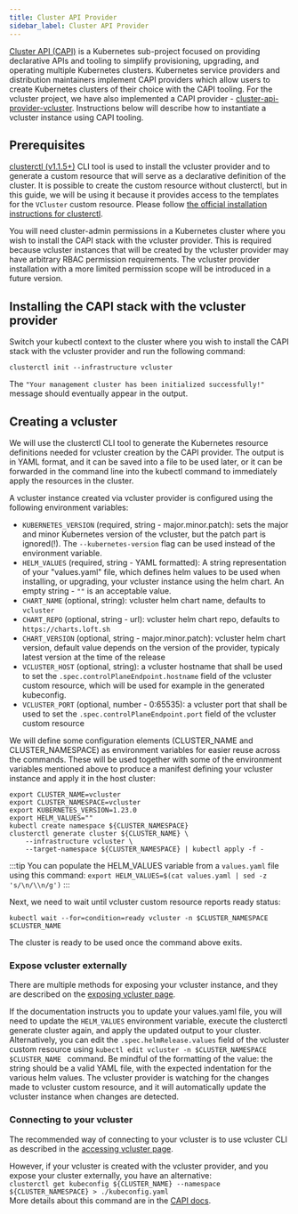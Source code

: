 ```yaml
---
title: Cluster API Provider
sidebar_label: Cluster API Provider
---
```


[Cluster API (CAPI)](https://cluster-api.sigs.k8s.io/) is a Kubernetes sub-project focused on providing declarative APIs and tooling to simplify provisioning, upgrading, and operating multiple Kubernetes clusters. Kubernetes service providers and distribution maintainers implement CAPI providers which allow users to create Kubernetes clusters of their choice with the CAPI tooling. For the vcluster project, we have also implemented a CAPI provider - [cluster-api-provider-vcluster](https://github.com/loft-sh/cluster-api-provider-vcluster). Instructions below will describe how to instantiate a vcluster instance using CAPI tooling.

## Prerequisites 
[clusterctl (v1.1.5+)](https://cluster-api.sigs.k8s.io/clusterctl/overview.html) CLI tool is used to install the vcluster provider and to generate a custom resource that will serve as a declarative definition of the cluster. It is possible to create the custom resource without clusterctl, but in this guide, we will be using it because it provides access to the templates for the `VCluster` custom resource. Please follow [the official installation instructions for clusterctl](https://cluster-api.sigs.k8s.io/user/quick-start.html#install-clusterctl).

You will need cluster-admin permissions in a Kubernetes cluster where you wish to install the CAPI stack with the vcluster provider. This is required because vcluster instances that will be created by the vcluster provider may have arbitrary RBAC permission requirements. The vcluster provider installation with a more limited permission scope will be introduced in a future version.

## Installing the CAPI stack with the vcluster provider
Switch your kubectl context to the cluster where you wish to install the CAPI stack with the vcluster provider and run the following command:
```shell
clusterctl init --infrastructure vcluster
```

The `"Your management cluster has been initialized successfully!"` message should eventually appear in the output.

## Creating a vcluster
We will use the clusterctl CLI tool to generate the Kubernetes resource definitions needed for vcluster creation by the CAPI provider. The output is in YAML format, and it can be saved into a file to be used later, or it can be forwarded in the command line into the kubectl command to immediately apply the resources in the cluster.  

A vcluster instance created via vcluster provider is configured using the following environment variables:
- `KUBERNETES_VERSION` (required, string - major.minor.patch): sets the major and minor Kubernetes version of the vcluster, but the patch part is ignored(!). The `--kubernetes-version` flag can be used instead of the environment variable.
- `HELM_VALUES` (required, string - YAML formatted): A string representation of your "values.yaml" file, which defines helm values to be used when installing, or upgrading, your vcluster instance using the helm chart. An empty string - `""` is an acceptable value.
- `CHART_NAME` (optional, string): vcluster helm chart name, defaults to `vcluster`
- `CHART_REPO` (optional, string - url): vcluster helm chart repo, defaults to `https://charts.loft.sh`
- `CHART_VERSION` (optional, string - major.minor.patch): vcluster helm chart version, default value depends on the version of the provider, typicaly latest version at the time of the release
- `VCLUSTER_HOST` (optional, string): a vcluster hostname that shall be used to set the `.spec.controlPlaneEndpoint.hostname` field of the vcluster custom resource, which will be used for example in the generated kubeconfig.
- `VCLUSTER_PORT` (optional, number - 0:65535): a vcluster port that shall be used to set the `.spec.controlPlaneEndpoint.port` field of the vcluster custom resource


We will define some configuration elements (CLUSTER_NAME and CLUSTER_NAMESPACE) as environment variables for easier reuse across the commands. These will be used together with some of the environment variables mentioned above to produce a manifest defining your vcluster instance and apply it in the host cluster:
```
export CLUSTER_NAME=vcluster
export CLUSTER_NAMESPACE=vcluster
export KUBERNETES_VERSION=1.23.0
export HELM_VALUES=""
kubectl create namespace ${CLUSTER_NAMESPACE}
clusterctl generate cluster ${CLUSTER_NAME} \
    --infrastructure vcluster \
    --target-namespace ${CLUSTER_NAMESPACE} | kubectl apply -f -
```

:::tip
You can populate the HELM_VALUES variable from a `values.yaml` file using this command:
```export HELM_VALUES=$(cat values.yaml | sed -z 's/\n/\\n/g')```
:::

Next, we need to wait until vcluster custom resource reports ready status:
```shell
kubectl wait --for=condition=ready vcluster -n $CLUSTER_NAMESPACE $CLUSTER_NAME 
```
The cluster is ready to be used once the command above exits.

### Expose vcluster externally
There are multiple methods for exposing your vcluster instance, and they are described on the [exposing vcluster page](./external-access).

If the documentation instructs you to update your values.yaml file, you will need to update the `HELM_VALUES` environment variable, execute the clusterctl generate cluster again, and apply the updated output to your cluster.  
Alternatively, you can edit the `.spec.helmRelease.values` field of the vcluster custom resource using `kubectl edit vcluster -n $CLUSTER_NAMESPACE $CLUSTER_NAME ` command. Be mindful of the formatting of the value: the string should be a valid YAML file, with the expected indentation for the various helm values. The vcluster provider is watching for the changes made to vcluster custom resource, and it will automatically update the vcluster instance when changes are detected.

### Connecting to your vcluster
The recommended way of connecting to your vcluster is to use vcluster CLI as described in the [accessing vcluster page](./accessing-vcluster).

However, if your vcluster is created with the vcluster provider, and you expose your cluster externally, you have an alternative:  
```clusterctl get kubeconfig ${CLUSTER_NAME} --namespace ${CLUSTER_NAMESPACE} > ./kubeconfig.yaml```  
More details about this command are in the [CAPI docs](https://cluster-api.sigs.k8s.io/clusterctl/commands/get-kubeconfig.html).
